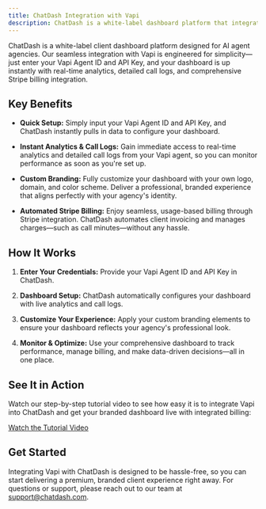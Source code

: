 ```yaml
---
title: ChatDash Integration with Vapi
description: ChatDash is a white-label dashboard platform that integrates with Vapi to provide analytics, call logs, and Stripe billing for AI agent agencies.
---
```


ChatDash is a white-label client dashboard platform designed for AI agent agencies. Our seamless integration with Vapi is engineered for simplicity—just enter your Vapi Agent ID and API Key, and your dashboard is up instantly with real-time analytics, detailed call logs, and comprehensive Stripe billing integration.

## Key Benefits

- **Quick Setup:**
  Simply input your Vapi Agent ID and API Key, and ChatDash instantly pulls in data to configure your dashboard.

- **Instant Analytics & Call Logs:**
  Gain immediate access to real-time analytics and detailed call logs from your Vapi agent, so you can monitor performance as soon as you're set up.

- **Custom Branding:**
  Fully customize your dashboard with your own logo, domain, and color scheme. Deliver a professional, branded experience that aligns perfectly with your agency's identity.

- **Automated Stripe Billing:**
  Enjoy seamless, usage-based billing through Stripe integration. ChatDash automates client invoicing and manages charges—such as call minutes—without any hassle.

## How It Works

1. **Enter Your Credentials:**
   Provide your Vapi Agent ID and API Key in ChatDash.

2. **Dashboard Setup:**
   ChatDash automatically configures your dashboard with live analytics and call logs.

3. **Customize Your Experience:**
   Apply your custom branding elements to ensure your dashboard reflects your agency's professional look.

4. **Monitor & Optimize:**
   Use your comprehensive dashboard to track performance, manage billing, and make data-driven decisions—all in one place.

## See It in Action

Watch our step-by-step tutorial video to see how easy it is to integrate Vapi into ChatDash and get your branded dashboard live with integrated billing:

[Watch the Tutorial Video](https://www.youtube.com/watch?v=Ah7eA88m1Xw)

## Get Started

Integrating Vapi with ChatDash is designed to be hassle-free, so you can start delivering a premium, branded client experience right away. For questions or support, please reach out to our team at [support@chatdash.com](mailto:support@chatdash.com).